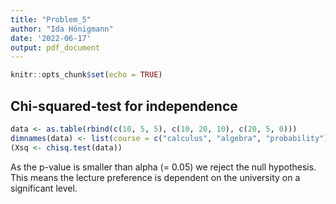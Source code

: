 ```yaml
---
title: "Problem_5"
author: "Ida Hönigmann"
date: '2022-06-17'
output: pdf_document
---
```


```r
knitr::opts_chunk$set(echo = TRUE)
```

## Chi-squared-test for independence

```r
data <- as.table(rbind(c(10, 5, 5), c(10, 20, 10), c(20, 5, 0)))
dimnames(data) <- list(course = c("calculus", "algebra", "probability"), uni = c("Uni A", "Uni B", "Uni C"))
(Xsq <- chisq.test(data))
```

As the p-value is smaller than alpha (= 0.05) we reject the null hypothesis. This means the lecture preference is dependent on the university on a significant level.